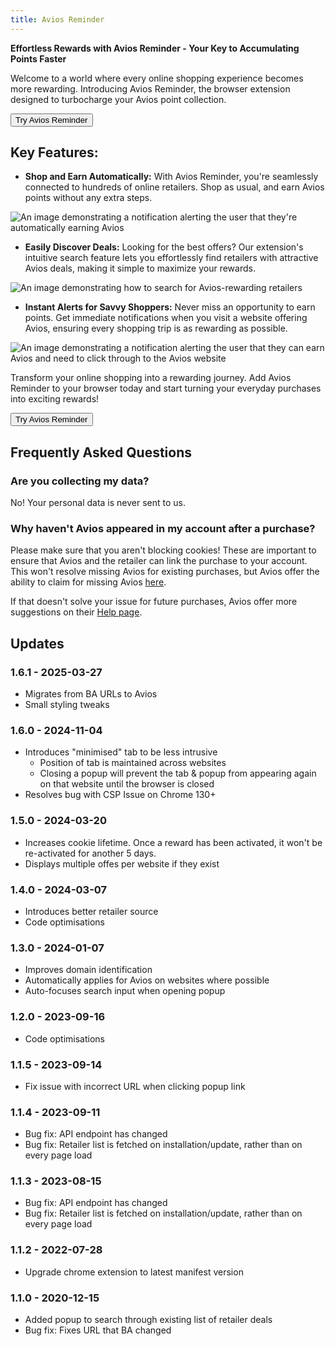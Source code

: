 ```yaml
---
title: Avios Reminder
---
```


**Effortless Rewards with Avios Reminder - Your Key to Accumulating Points Faster**

Welcome to a world where every online shopping experience becomes more rewarding. Introducing Avios Reminder, the browser extension designed to turbocharge your Avios point collection.

<Button center className="mx-auto" href="https://chromewebstore.google.com/detail/avios-reminder/lkcogehgaekpbdgbhalkdijfdbgliecl">Try Avios Reminder</Button>

## Key Features:

* **Shop and Earn Automatically:** With Avios Reminder, you're seamlessly connected to hundreds of online retailers. Shop as usual, and earn Avios points without any extra steps.

<Image alt="An image demonstrating a notification alerting the user that they're automatically earning Avios" height={280} src="/apps/avios-reminder/screenshot-1.png" width={440} />

* **Easily Discover Deals:** Looking for the best offers? Our extension's intuitive search feature lets you effortlessly find retailers with attractive Avios deals, making it simple to maximize your rewards.

<Image alt="An image demonstrating how to search for Avios-rewarding retailers" height={280} src="/apps/avios-reminder/screenshot-3.png" width={440} />

* **Instant Alerts for Savvy Shoppers:** Never miss an opportunity to earn points. Get immediate notifications when you visit a website offering Avios, ensuring every shopping trip is as rewarding as possible.

<Image alt="An image demonstrating a notification alerting the user that they can earn Avios and need to click through to the Avios website" height={280} src="/apps/avios-reminder/screenshot-2.png" width={440} />

Transform your online shopping into a rewarding journey. Add Avios Reminder to your browser today and start turning your everyday purchases into exciting rewards!

<Button className="mx-auto" center href="https://chromewebstore.google.com/detail/avios-reminder/lkcogehgaekpbdgbhalkdijfdbgliecl">Try Avios Reminder</Button>


## Frequently Asked Questions

### Are you collecting my data?

No! Your personal data is never sent to us.

### Why haven't Avios appeared in my account after a purchase?

Please make sure that you aren't blocking cookies! These are important to ensure that Avios and the retailer can link the purchase to your account. This won't resolve missing Avios for existing purchases, but Avios offer the ability to claim for missing Avios [here](https://shopping.ba.com/my-account/missing-avios/).

If that doesn't solve your issue for future purchases, Avios offer more suggestions on their [Help page](https://www.avios.com/en-GB/help).

## Updates

### 1.6.1 - 2025-03-27

* Migrates from BA URLs to Avios
* Small styling tweaks

### 1.6.0 - 2024-11-04

* Introduces "minimised" tab to be less intrusive
  * Position of tab is maintained across websites
  * Closing a popup will prevent the tab & popup from appearing again on that website until the browser is closed
* Resolves bug with CSP Issue on Chrome 130+

### 1.5.0 - 2024-03-20

* Increases cookie lifetime. Once a reward has been activated, it won't be re-activated for another 5 days.
* Displays multiple offes per website if they exist

### 1.4.0 - 2024-03-07

* Introduces better retailer source
* Code optimisations

### 1.3.0 - 2024-01-07

* Improves domain identification
* Automatically applies for Avios on websites where possible
* Auto-focuses search input when opening popup

### 1.2.0 - 2023-09-16

* Code optimisations

### 1.1.5 - 2023-09-14

* Fix issue with incorrect URL when clicking popup link

### 1.1.4 - 2023-09-11

* Bug fix: API endpoint has changed
* Bug fix: Retailer list is fetched on installation/update, rather than on every page load



### 1.1.3 - 2023-08-15

* Bug fix: API endpoint has changed
* Bug fix: Retailer list is fetched on installation/update, rather than on every page load


### 1.1.2 - 2022-07-28

* Upgrade chrome extension to latest manifest version

### 1.1.0 - 2020-12-15

* Added popup to search through existing list of retailer deals
* Bug fix: Fixes URL that BA changed